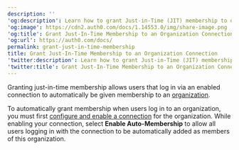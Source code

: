 ---
description: ''
'og:description': Learn how to grant Just-in-Time (JIT) membership to organizations.
'og:image': https://cdn2.auth0.com/docs/1.14553.0/img/share-image.png
'og:title': Grant Just-In-Time Membership to an Organization Connection
'og:url': https://auth0.com/docs/
permalink: grant-just-in-time-membership
title: Grant Just-In-Time Membership to an Organization Connection
'twitter:description': Learn how to grant Just-in-Time (JIT) membership to organizations.
'twitter:title': Grant Just-In-Time Membership to an Organization Connection
---
Granting just-in-time membership allows users that log in via an enabled connection to automatically be given membership to an [organization](/docs/manage-users/organizations/organizations-overview).

To automatically grant membership when users log in to an organization, you must first [configure and enable a connection](/docs/manage-users/organizations/configure-organizations/enable-connections) for the organization. While enabling your connection, select **Enable Auto-Membership** to allow all users logging in with the connection to be automatically added as members of this organization.